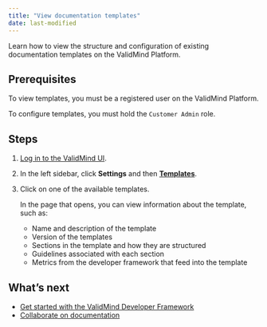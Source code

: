 ```yaml
---
title: "View documentation templates"
date: last-modified
---
```


Learn how to view the structure and configuration of existing documentation templates on the ValidMind Platform. 

## Prerequisites

To view templates, you must be a registered user on the ValidMind Platform.

::: {.callout-important}
To configure templates, you must hold the `Customer Admin` role. 
:::

## Steps

1. [Log in to the ValidMind UI]({{< var vm_ui >}}).

2. In the left sidebar, click **Settings** and then [**Templates**](https://app.prod.validmind.ai/settings/templates).

2. Click on one of the available templates. 

   In the page that opens, you can view information about the template, such as: 

   - Name and description of the template
   - Version of the templates
   - Sections in the template and how they are structured
   - Guidelines associated with each section 
   - Metrics from the developer framework that feed into the template


<!---
## Troubleshooting

[Include any common issues or errors that may arise during the task and how to resolve them.]
--->

## What's next

- [Get started with the ValidMind Developer Framework](get-started-developer-framework.qmd)
- [Collaborate on documentation](collaborate-on-documentation.qmd)
